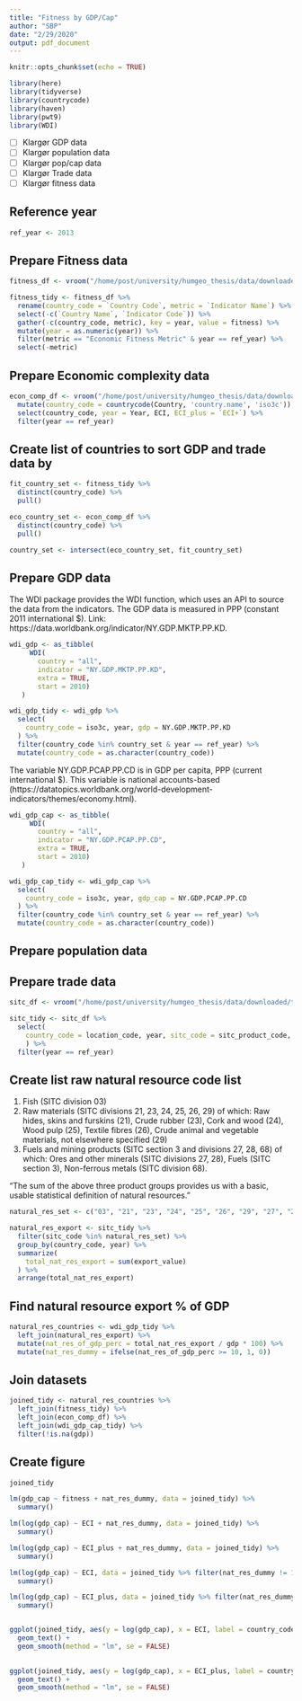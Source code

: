 ```yaml
---
title: "Fitness by GDP/Cap"
author: "SBP"
date: "2/29/2020"
output: pdf_document
---
```


```r
knitr::opts_chunk$set(echo = TRUE)
```

```r
library(here)
library(tidyverse)
library(countrycode)
library(haven)
library(pwt9)
library(WDI)
```


- [ ] Klargør GDP data
- [ ] Klargør population data
- [ ] Klargør pop/cap data
- [ ] Klargør Trade data
- [ ] Klargør fitness data

## Reference year

```r
ref_year <- 2013
```

## Prepare Fitness data

```r
fitness_df <- vroom("/home/post/university/humgeo_thesis/data/downloaded/Economic_Fitness_CSV/Data.csv")

fitness_tidy <- fitness_df %>%
  rename(country_code = `Country Code`, metric = `Indicator Name`) %>%
  select(-c(`Country Name`, `Indicator Code`)) %>%
  gather(-c(country_code, metric), key = year, value = fitness) %>%
  mutate(year = as.numeric(year)) %>%
  filter(metric == "Economic Fitness Metric" & year == ref_year) %>%
  select(-metric)
```

## Prepare Economic complexity data

```r
econ_comp_df <- vroom("/home/post/university/humgeo_thesis/data/downloaded/Economic Complexity/eci_country_rankings_2013_2017.csv") %>%
  mutate(country_code = countrycode(Country, 'country.name', 'iso3c')) %>%
  select(country_code, year = Year, ECI, ECI_plus = `ECI+`) %>%
  filter(year == ref_year)
```


## Create list of countries to sort GDP and trade data by

```r
fit_country_set <- fitness_tidy %>%
  distinct(country_code) %>%
  pull()

eco_country_set <- econ_comp_df %>%
  distinct(country_code) %>%
  pull()

country_set <- intersect(eco_country_set, fit_country_set)
```

## Prepare GDP data
The WDI package provides the WDI function, which uses an API to source the data from the indicators. The GDP data is measured in PPP (constant 2011 international $). Link: https://data.worldbank.org/indicator/NY.GDP.MKTP.PP.KD.

```r
wdi_gdp <- as_tibble(
     WDI(
       country = "all",
       indicator = "NY.GDP.MKTP.PP.KD",
       extra = TRUE,
       start = 2010)
   ) 

wdi_gdp_tidy <- wdi_gdp %>% 
  select(
    country_code = iso3c, year, gdp = NY.GDP.MKTP.PP.KD
  ) %>%
  filter(country_code %in% country_set & year == ref_year) %>%
  mutate(country_code = as.character(country_code))

```

The variable NY.GDP.PCAP.PP.CD is in GDP per capita, PPP (current international $). This variable is national accounts-based (https://datatopics.worldbank.org/world-development-indicators/themes/economy.html).

```r
wdi_gdp_cap <- as_tibble(
     WDI(
       country = "all",
       indicator = "NY.GDP.PCAP.PP.CD",
       extra = TRUE,
       start = 2010)
   )

wdi_gdp_cap_tidy <- wdi_gdp_cap %>% 
  select(
    country_code = iso3c, year, gdp_cap = NY.GDP.PCAP.PP.CD
  ) %>%
  filter(country_code %in% country_set & year == ref_year) %>%
  mutate(country_code = as.character(country_code))

```

## Prepare population data

## Prepare trade data

```r
sitc_df <- vroom("/home/post/university/humgeo_thesis/data/downloaded/trade/country_sitcproduct2digit_year.tab", delim = "\t")

sitc_tidy <- sitc_df %>%
  select(
    country_code = location_code, year, sitc_code = sitc_product_code, export_value
    ) %>%
  filter(year == ref_year)
```

## Create list raw natural resource code list

1. Fish (SITC division 03)
2. Raw materials (SITC divisions 21, 23, 24, 25, 26, 29)
of which: Raw hides, skins and furskins (21), Crude rubber (23), Cork and wood (24), Wood pulp (25), Textile fibres (26), Crude animal and vegetable materials, not elsewhere specified (29)
3. Fuels and mining products (SITC section 3 and divisions 27, 28, 68) of which: Ores and other minerals (SITC divisions 27, 28), Fuels (SITC section 3), Non-ferrous metals (SITC division 68). 

"The sum of the above three product groups provides us with a basic, usable statistical definition of natural resources." 

```r
natural_res_set <- c("03", "21", "23", "24", "25", "26", "29", "27", "28", "68", "32", "33", "34", "35")

natural_res_export <- sitc_tidy %>% 
  filter(sitc_code %in% natural_res_set) %>%
  group_by(country_code, year) %>%
  summarize(
    total_nat_res_export = sum(export_value)
  ) %>%
  arrange(total_nat_res_export)

```

## Find natural resource export % of GDP

```r
natural_res_countries <- wdi_gdp_tidy %>%
  left_join(natural_res_export) %>%
  mutate(nat_res_of_gdp_perc = total_nat_res_export / gdp * 100) %>%
  mutate(nat_res_dummy = ifelse(nat_res_of_gdp_perc >= 10, 1, 0))

```

## Join datasets

```r
joined_tidy <- natural_res_countries %>%
  left_join(fitness_tidy) %>%
  left_join(econ_comp_df) %>%
  left_join(wdi_gdp_cap_tidy) %>%
  filter(!is.na(gdp)) 
```

## Create figure

```r
joined_tidy

lm(gdp_cap ~ fitness + nat_res_dummy, data = joined_tidy) %>%
  summary()

lm(log(gdp_cap) ~ ECI + nat_res_dummy, data = joined_tidy) %>%
  summary()

lm(log(gdp_cap) ~ ECI_plus + nat_res_dummy, data = joined_tidy) %>%
  summary()

lm(log(gdp_cap) ~ ECI, data = joined_tidy %>% filter(nat_res_dummy != 1)) %>%
  summary()

lm(log(gdp_cap) ~ ECI_plus, data = joined_tidy %>% filter(nat_res_dummy != 1)) %>%
  summary()


ggplot(joined_tidy, aes(y = log(gdp_cap), x = ECI, label = country_code, col = as.factor(nat_res_dummy))) +
  geom_text() +
  geom_smooth(method = "lm", se = FALSE)
  

ggplot(joined_tidy, aes(y = log(gdp_cap), x = ECI_plus, label = country_code, col = as.factor(nat_res_dummy))) +
  geom_text() +
  geom_smooth(method = "lm", se = FALSE)

```



